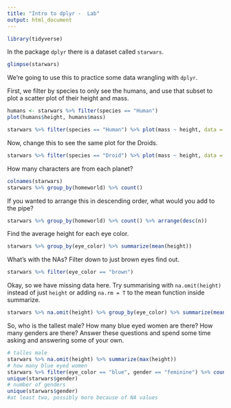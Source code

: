 ```yaml
---
title: "Intro to dplyr -  Lab"
output: html_document
---
```

```r
library(tidyverse)
```

In the package `dplyr` there is a dataset called `starwars`. 

```r
glimpse(starwars)
```


We're going to use this to practice some data wrangling with `dplyr`. 

First, we filter by species to only see the humans, and use that subset to plot a scatter plot of their height and mass.  

```r
humans <- starwars %>% filter(species == "Human")
plot(humans$height, humans$mass)

starwars %>% filter(species == "Human") %>% plot(mass ~ height, data = .)

```

Now, change this to see the same plot for the Droids. 

```r
starwars %>% filter(species == "Droid") %>% plot(mass ~ height, data = .)

```


How many characters are from each planet?

```r
colnames(starwars)
starwars %>% group_by(homeworld) %>% count()


```

If you wanted to arrange this in descending order, what would you add to the pipe? 

```r
starwars %>% group_by(homeworld) %>% count() %>% arrange(desc(n))
```

Find the average height for each eye color.

```r
starwars %>% group_by(eye_color) %>% summarize(mean(height))

```

What's with the NAs? Filter down to just brown eyes find out. 


```r
starwars %>% filter(eye_color == "brown")
```

Okay, so we have missing data here. Try summarising with `na.omit(height)` instead of just `height` or adding `na.rm = T` to the mean function inside summarize. 


```r

starwars %>% na.omit(height) %>% group_by(eye_color) %>% summarize(mean(height))
```

So, who is the tallest male? How many blue eyed women are there? How many genders are there? Answer these questions and spend some time asking and answering some of your own. 


```r
# talles male
starwars %>% na.omit(height) %>% summarize(max(height))
# how many blue eyed women
starwars %>% filter(eye_color == "blue", gender == "feminine") %>% count()
unique(starwars$gender)
# number of genders
unique(starwars$gender)
#at least two, possibly more because of NA values
```


